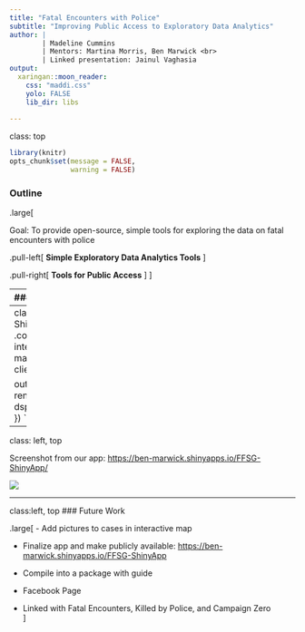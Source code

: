 ```yaml
---
title: "Fatal Encounters with Police"
subtitle: "Improving Public Access to Exploratory Data Analytics"
author: | 
        | Madeline Cummins
        | Mentors: Martina Morris, Ben Marwick <br>      
        | Linked presentation: Jainul Vaghasia
output:
  xaringan::moon_reader:
    css: "maddi.css"
    yolo: FALSE     
    lib_dir: libs
    
---
```

class: top

```r
library(knitr)
opts_chunk$set(message = FALSE,
               warning = FALSE)
```


### Outline

.large[

Goal: To provide open-source, simple tools for exploring the data on fatal 
encounters with police


.pull-left[
**Simple Exploratory Data Analytics Tools**
<ul>
<li>Tables</li>
<li>Static Plots</li>
<li>Interactive Maps</li>
</ul>
]

.pull-right[
**Tools for Public Access**
<ul>
<li><a href="https://ben-marwick.shinyapps.io/FFSG-ShinyApp/">Shiny</a></li>
<li>GitHub</li>
</ul>
]
]

---
### Data sources

.large[
Here we are using the [Fatal Encounters](http://www.fatalencounters.org/) dataset, which is a crowd-sourced, unofficial dataset of people killed by Police in the US.  

The data spans 2000-2018, about 21,000 records.

Jainul Vaghasia's research has partially cleaned these data. 
]

---
class: left, top
### Shiny App
.column[
UI (user interface) - makes what the client sees
```r
fluidPage(titlePanel("Descriptive Statistics"),
          sidebarLayout(
            sidebarPanel(
              selectInput("dem", "Demographic", c("Race", "Gender", "Age")),
              h6("Please take note that the data we have right now is still a work in progress so some of the data is missing. This means that there is a possibility that the trends displayed aren't the true trends for the data.")
            ),
            mainPanel(dataTableOutput("dstbl"), plotOutput("dsplt"))))
```
Server - interacts with r codes and functions
```r
output$dstbl <- renderDataTable({
    dstable(input$dem)
  }) 
  
output$dsplt <- renderPlot({
    dsplot(input$dem)
  })
```
]
---
class: left, top

Screenshot from our app: <https://ben-marwick.shinyapps.io/FFSG-ShinyApp/>

![](DescStatPage.png)

---
class:left, top
### Future Work

.large[
- Add pictures to cases in interactive map    

- Finalize app and make publicly available: <https://ben-marwick.shinyapps.io/FFSG-ShinyApp>     

- Compile into a package with guide    

- Facebook Page     

- Linked with Fatal Encounters, Killed by Police, and Campaign Zero    
]